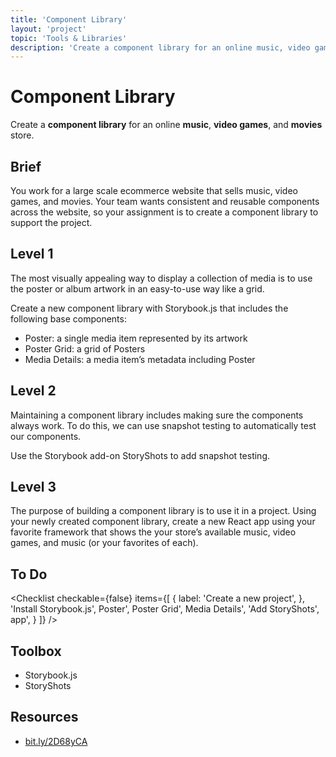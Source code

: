 ```yaml
---
title: 'Component Library'
layout: 'project'
topic: 'Tools & Libraries'
description: 'Create a component library for an online music, video games, and movies store.'
---
```



<ProjectHeader>

# Component Library

Create a <strong className="color-blue">component library</strong> for an online <strong className="color-purple">music</strong>, <strong className="color-purple">video games</strong>, and <strong className="color-purple">movies</strong> store.

</ProjectHeader>

<ProjectContent>

## Brief

You work for a large scale ecommerce website that sells music, video games, and movies. Your team wants consistent and reusable components across the website, so your assignment is to create a component library to support the project.

## Level 1

The most visually appealing way to display a collection of media is to use the poster or album artwork in an easy-to-use way like a grid.

Create a new component library with Storybook.js that includes the following base components:

- Poster: a single media item represented by its artwork
- Poster Grid: a grid of Posters
- Media Details: a media item’s metadata including Poster

<LoginRequired>

## Level 2

Maintaining a component library includes making sure the components always work. To do this, we can use snapshot testing to automatically test our components.

Use the Storybook add-on StoryShots to add snapshot testing.

## Level 3

The purpose of building a component library is to use it in a project. Using your newly created component library, create a new React app using your favorite framework that shows the your store’s available music, video games, and music (or your favorites of each).

</LoginRequired>

</ProjectContent>

<ProjectSidebar>

## To Do

<Checklist checkable={false} items={[
  {
 label: 'Create a new project',
 },
 'Install Storybook.js',
 Poster',
 Poster Grid',
 Media Details',
 'Add StoryShots',
 app',
 }
]} />

## Toolbox
- Storybook.js
- StoryShots

## Resources
- [bit.ly/2D68yCA](https://bit.ly/2D68yCA)

</ProjectSidebar>